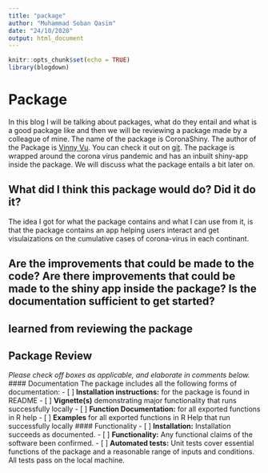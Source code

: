 ```yaml
---
title: "package"
author: "Muhammad Soban Qasim"
date: "24/10/2020"
output: html_document
---
```


```r
knitr::opts_chunk$set(echo = TRUE)
library(blogdown)
```

# Package 

In this blog I will be talking about packages, what do they entail and what is a good package like and then we will be reviewing a package made by a colleague of mine. The name of the package is CoronaShiny.  The author of the Package is [Vinny Vu](https://github.com/vvuu0009).  You can check it out on [git](https://github.com/etc5523-2020/r-package-assessment-vvuu0009). The package is wrapped around the corona virus pandemic and has an inbuilt shiny-app inside the package. We will discuss what the package entails a bit later on.



##  What did I think this package would do? Did it do it?

The idea I got for what the package contains and what I can use from it, is that the package contains an app helping users interact and get visulaizations on the cumulative cases of corona-virus in each continant.  

##  Are the improvements that could be made to the code? Are there improvements that could be made to the shiny app inside the package? Is the documentation sufficient to get started?



##  learned from reviewing the package




















## Package Review
*Please check off boxes as applicable, and elaborate in comments below.*
#### Documentation
The package includes all the following forms of documentation:
- [ ] **Installation instructions:** for the package is found in README
- [ ] **Vignette(s)** demonstrating major functionality that runs successfully locally
- [ ] **Function Documentation:** for all exported functions in R help
- [ ] **Examples** for all exported functions in R Help that run successfully locally
#### Functionality
- [ ] **Installation:** Installation succeeds as documented.
- [ ] **Functionality:** Any functional claims of the software been confirmed.
- [ ] **Automated tests:** Unit tests cover essential functions of the package
and a reasonable range of inputs and conditions. All tests pass on the local machine.